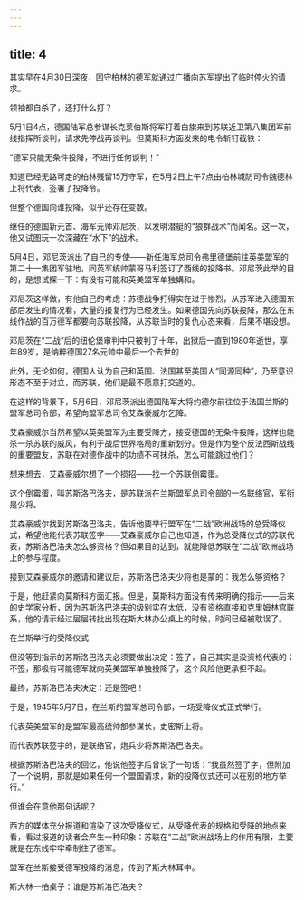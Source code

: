 ```yaml
---
---
---
```

title: 4
---



其实早在4月30日深夜，困守柏林的德军就通过广播向苏军提出了临时停火的请求。

领袖都自杀了，还打什么打？

5月1日4点，德国陆军总参谋长克莱伯斯将军打着白旗来到苏联近卫第八集团军前线指挥所谈判，请求先停战再谈判。但莫斯科方面发来的电令斩钉截铁：

“德军只能无条件投降，不进行任何谈判！”

知道已经无路可走的柏林残留15万守军，在5月2日上午7点由柏林城防司令魏德林上将代表，签署了投降令。

但整个德国向谁投降，似乎还存在变数。

继任的德国新元首、海军元帅邓尼茨，以发明潜艇的“狼群战术”而闻名。这一次，他又试图玩一次深藏在“水下”的战术。

5月4日，邓尼茨派出了自己的专使——新任海军总司令弗里德堡前往英美盟军的第二十一集团军驻地，同英军统帅蒙哥马利签订了西线的投降书。邓尼茨此举的目的，是想试探一下：有没有可能和英美盟军单独媾和。

邓尼茨这样做，有他自己的考虑：苏德战争打得实在过于惨烈，从苏军进入德国东部后发生的情况看，大量的报复行为已经发生。如果德国先向苏联投降，那么在东线作战的百万德军都要向苏联投降，从苏联当时的复仇心态来看，后果不堪设想。

邓尼茨在“二战”后的纽伦堡审判中只被判了十年，出狱后一直到1980年逝世，享年89岁，是纳粹德国27名元帅中最后一个去世的



此外，无论如何，德国人认为自己和英国、法国甚至美国人“同源同种”，乃至意识形态不至于对立，而苏联，他们是最不愿意打交道的。

在这样的背景下，5月6日，邓尼茨派出德国陆军大将约德尔前往位于法国兰斯的盟军总司令部，希望向盟军总司令艾森豪威尔乞降。

艾森豪威尔当然希望以英美盟军为主要受降方，接受德国的无条件投降，这样也能杀一杀苏联的威风，有利于战后世界格局的重新划分。但是作为整个反法西斯战线的重要盟友，苏联在对德作战中的功绩不可抹杀，怎么可能跳过他们？

想来想去，艾森豪威尔想了一个损招——找一个苏联倒霉蛋。

这个倒霉蛋，叫苏斯洛巴洛夫，是苏联派在兰斯盟军总司令部的一名联络官，军衔是少将。

艾森豪威尔找到苏斯洛巴洛夫，告诉他要举行盟军在“二战”欧洲战场的总受降仪式，希望他能代表苏联签字——艾森豪威尔自己也知道，作为总受降仪式的苏联代表，苏斯洛巴洛夫怎么够资格？但如果目的达到，就能降低苏联在“二战”欧洲战场上的参与程度。

接到艾森豪威尔的邀请和建议后，苏斯洛巴洛夫少将也是蒙的：我怎么够资格？

于是，他赶紧向莫斯科方面汇报。但是，莫斯科方面没有传来明确的指示——后来的史学家分析，因为苏斯洛巴洛夫的级别实在太低，没有资格直接和克里姆林宫联系，他的请示经过层层转批出现在斯大林办公桌上的时候，时间已经被耽误了。

在兰斯举行的受降仪式



但没等到指示的苏斯洛巴洛夫必须要做出决定：签了，自己其实是没资格代表的；不签，那极有可能德军就向英美盟军单独投降了，这个风险他更承担不起。

最终，苏斯洛巴洛夫决定：还是签吧！

于是，1945年5月7日，在兰斯的盟军总司令部，一场受降仪式正式举行。

代表英美盟军的是盟军最高统帅部参谋长，史密斯上将。

而代表苏联签字的，是联络官，炮兵少将苏斯洛巴洛夫。

根据苏斯洛巴洛夫的回忆，他说他签字后曾说了一句话：“我虽然签了字，但附加了一个说明，那就是如果任何一个盟国请求，新的投降仪式还可以在别的地方举行。”

但谁会在意他那句话呢？

西方的媒体充分报道和渲染了这次受降仪式，从受降代表的规格和受降的地点来看，看过报道的读者会产生一种印象：苏联在“二战”欧洲战场上的作用有限，主要就是在东线牢牢牵制住了德军。

盟军在兰斯接受德军投降的消息，传到了斯大林耳中。

斯大林一拍桌子：谁是苏斯洛巴洛夫？
